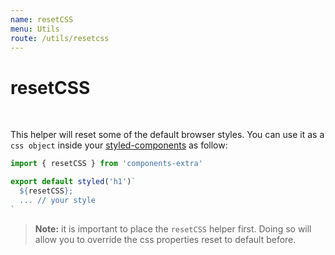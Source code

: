 ```yaml
---
name: resetCSS
menu: Utils
route: /utils/resetcss
---
```


# resetCSS

<br />

This helper will reset some of the default browser styles. You can use it as a `css object` inside your [styled-components](https://styled-components.com/) as follow:

```jsx
import { resetCSS } from 'components-extra'

export default styled('h1')`
  ${resetCSS};
  ... // your style
`
```

> **Note:** it is important to place the `resetCSS` helper first. Doing so will allow you to override the css properties reset to default before.